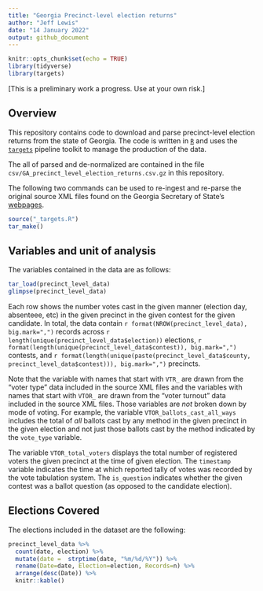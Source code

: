 ```yaml
---
title: "Georgia Precinct-level election returns"
author: "Jeff Lewis"
date: "14 January 2022"
output: github_document
---
```


```r
knitr::opts_chunk$set(echo = TRUE)
library(tidyverse)
library(targets)
```

[This is a preliminary work a progress. Use at your own risk.]

## Overview

This repository contains code to download and parse precinct-level election returns from the state of Georgia.  The code is written in [`R`](https://www.r-project.org/) and uses the [`targets`](https://books.ropensci.org/targets/) pipeline toolkit to manage the production of the data.

The all of parsed and de-normalized are contained in the file `csv/GA_precinct_level_election_returns.csv.gz` in this repository.

The following two commands can be used to re-ingest and re-parse the original source XML files found on the Georgia Secretary of State's [webpages](https://results.enr.clarityelections.com/GA/).

```r
source("_targets.R")
tar_make()
```

## Variables and unit of analysis

The variables contained in the data are as follows:

```r
tar_load(precinct_level_data)
glimpse(precinct_level_data)
```

Each row shows the number votes cast in the given manner (election day, absenteee, etc) in the given precinct in the given contest for the given candidate.  In total, the data contain `r format(NROW(precinct_level_data), big.mark=",")` records across `r length(unique(precinct_level_data$election))` elections, `r format(length(unique(precinct_level_data$contest)), big.mark=",")` contests, and `r format(length(unique(paste(precinct_level_data$county, precinct_level_data$contest))), big.mark=",")` precincts.   

Note that the variable with names that start with `VTR_` are drawn from the "voter type" data included in the source XML files and the variables with names that start with `VTOR_` are drawn from the "voter turnout" data included in the source XML files.  Those variables are *not* broken down by mode of voting.  For example, the variable `VTOR_ballots_cast_all_ways` includes the total of *all* ballots cast by any method in the given precinct in the given election and not just those ballots cast by the method indicated by the `vote_type` variable. 

The variable `VTOR_total_voters` displays the total number of registered voters the given precinct at the time of given election.  The `timestamp` variable indicates the time at which reported tally of votes was recorded by the vote tabulation system. The `is_question` indicates whether the given contest was a ballot question (as opposed to the candidate election). 

## Elections Covered

The elections included in the dataset are the following:
```r
precinct_level_data %>%
  count(date, election) %>%
  mutate(date =  strptime(date, "%m/%d/%Y")) %>%
  rename(Date=date, Election=election, Records=n) %>%
  arrange(desc(Date)) %>%
  knitr::kable()
```


